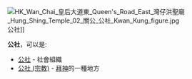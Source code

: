 [[File:HK_Wan_Chai_皇后大道東_Queen's_Road_East_灣仔洪聖廟_Hung_Shing_Temple_02_關公_公社_Kwan_Kung_figure.jpg|thumb]]公社]]

'''公社'''，可以是:

* [[公社|公社]] - 社會組織
* [[公社_(宗教)|公社 (宗教)]] - [[拜神|拜神]]的一種地方

{{disambig|cat=二字消歧义}}